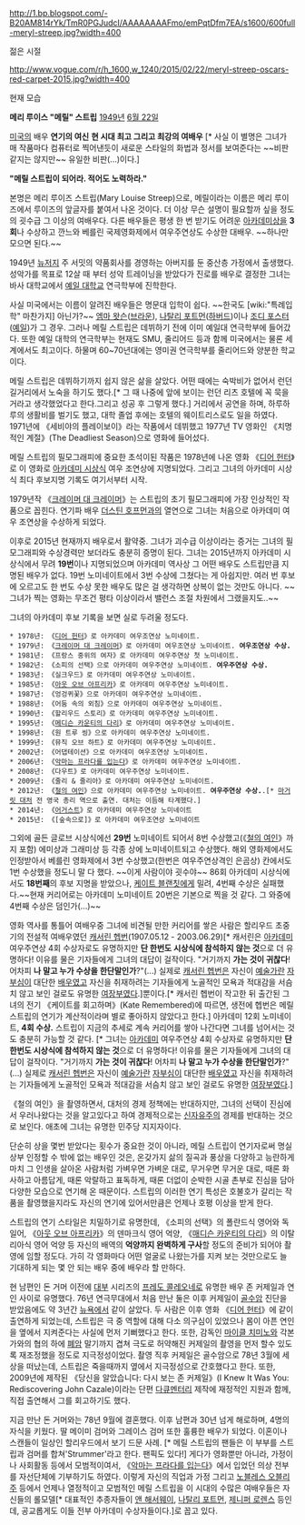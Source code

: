 http://1.bp.blogspot.com/-B20AM814rYk/TmR0PGJudcI/AAAAAAAAFmo/emPqtDfm7EA/s1600/600full-meryl-streep.jpg?width=400

젊은 시절

http://www.vogue.com/r/h_1600,w_1240/2015/02/22/meryl-streep-oscars-red-carpet-2015.jpg?width=400

현재 모습 

'''{{{+1 Mary Louise "Meryl" Streep}}}'''
''' 메리 루이스 "메릴" 스트립'''
[[1949년]] [[6월 22일]] 

[[미국]]의 배우
'''연기의 여신'''
'''현 시대 최고 그리고 최강의 여배우''' 
'''{{{+1 Acting machine}}}'''[* 사실 이 별명은 그녀가 매 작품마다 컴퓨터로 찍어낸듯이 새로운 스타일의 화법과 정서를 보여준다는 ~~비판 같지는 않지만~~ 유일한 비판(...)이다.]

'''"메릴 스트립이 되어라. 적어도 노력하라."'''


본명은 메리 루이즈 스트립(Mary Louise Streep)으로, 메릴이라는 이름은 메리 루이즈에서 루이즈의 앞글자를 붙여서 나온 것이다. 더 이상 무슨 설명이 필요할까 싶을 정도의 굇수급 그 이상의 여배우다. 다른 배우들은 평생 한 번 받기도 어려운 [[아카데미상]]을 '''3회'''나 수상하고 깐느와 베를린 국제영화제에서 여우주연상도 수상한 대배우. ~~하나만 모으면 된다.~~

1949년 [[뉴저지]] 주 서밋의 약품회사를 경영하는 아버지를 둔 중산층 가정에서 출생했다. 성악가를 목표로 12살 때 부터 성악 트레이닝을 받았다가 진로를 배우로 결정한 그녀는 바사 대학교에서 [[예일 대학교]] 연극학부에 진학한다.

사실 미국에서는 이름이 알려진 배우들은 명문대 입학이 쉽다. ~~한국도 [wiki:"특례입학" 마찬가지] 아닌가?~~ [[엠마 왓슨]]([[브라운 대학교|브라운]]), [[나탈리 포트먼]]([[하버드]])이나 [[조디 포스터]]([[예일 대학교|예일]])가 그 경우. 그러나 메릴 스트립은 데뷔하기 전에 이미 예일대 연극학부에 들어갔다. 또한 예일 대학의 연극학부는 현재도 SMU, 줄리어드 등과 함께 미국에서는 물론 세계에서도 최고이다. 하물며 60~70년대에는 영미권 연극학부를 줄리어드와 양분한 학교이다.

메릴 스트립은 데뷔하기까지 쉽지 않은 삶을 살았다. 어떤 때에는 숙박비가 없어서 런던 길거리에서 노숙을 하기도 했다.[* 그 때 나중에 앞에 보이는 런던 리츠 호텔에 꼭 묵을거라고 생각했었다고 한다.그리고 성공 후 그렇게 했다.] 거리에서 공연을 하며, 하루하루의 생활비를 벌기도 했고, 대학 졸업 후에는 호텔의 웨이트리스로도 일을 하였다. 1971년에 《세비야의 플레이보이》라는 작품에서 데뷔했고 1977년 TV 영화인 《치명적인 계절》(The Deadliest Season)으로 영화에 들어섰다.

메릴 스트립의 필모그래피에 중요한 초석이된 작품은 1978년에 나온 영화 《[[디어 헌터]]》로 이 영화로 [[아카데미 시상식]] 여우 조연상에 지명되었다. 그리고 그녀의 아카데미 시상식 최다 후보지명 기록도 여기서부터 시작.

1979년작 《[[크레이머 대 크레이머]]》는 스트립의 초기 필모그래피에 가장 인상적인 작품으로 꼽힌다. 연기파 배우 [[더스틴 호프먼]]과의 열연으로 그녀는 처음으로 아카데미 여우 조연상을 수상하게 되었다.

이후로 2015년 현재까지 배우로서 활약중. 그녀가 괴수급 이상이라는 증거는 그녀의 필모그래피와 수상경력만 보더라도 충분히 증명이 된다. 그녀는 2015년까지 아카데미 시상식에서 무려 '''19번'''이나 지명되었으며 아카데미 역사상 그 어떤 배우도 스트립만큼 지명된 배우가 없다. 19번 노미네이트에서 3번 수상에 그쳤다는 게 아쉽지만. 여러 번 후보에 오르고도 한 번도 수상 못한 배우도 많은 걸 생각하면 상복이 없는 것만도 아니다. ~~그녀가 찍는 영화는 무조건 평타 이상이라서 밸런스 조절 차원에서 그랬을지도..~~

그녀의 아카데미 후보 기록을 보면 실로 두려울 정도다.

 * 1978년: 《[[디어 헌터]]》로 아카데미 여우조연상 노미네이트.
 * 1979년: 《[[크레이머 대 크레이머]]》로 아카데미 여우조연상 노미네이트. '''여우조연상 수상.'''
 * 1981년: 《프랑스 중위의 여자》로 아카데미 여우주연상 첫 노미네이트.
 * 1982년: 《소피의 선택》으로 아카데미 여우주연상 노미네이트. '''여우주연상 수상.'''
 * 1983년: 《실크우드》로 아카데미 여우주연상 노미네이트.
 * 1985년: 《[[아웃 오브 아프리카]]》로 아카데미 여우주연상 노미네이트.
 * 1987년: 《엉겅퀴꽃》으로 아카데미 여우주연상 노미네이트.
 * 1988년: 《어둠 속의 외침》으로 아카데미 여우주연상 노미네이트.
 * 1990년: 《할리우드 스토리》로 아카데미 여우주연상 노미네이트.
 * 1995년: 《[[메디슨 카운티의 다리]]》로 아카데미 여우주연상 노미네이트.
 * 1998년: 《원 트루 씽》으로 아카데미 여우주연상 노미네이트.
 * 1999년: 《뮤직 오브 하트》로 아카데미 여우주연상 노미네이트.
 * 2002년: 《어댑테이션》으로 아카데미 여우조연상 노미네이트.
 * 2006년: 《[[악마는 프라다를 입는다]]》로 아카데미 여우주연상 노미네이트.
 * 2008년: 《다우트》로 아카데미 여우주연상 노미네이트.
 * 2009년: 《줄리 & 줄리아》로 아카데미 여우주연상 노미네이트.
 * 2012년: 《[[철의 여인]]》으로 아카데미 여우주연상 노미네이트. '''여우주연상 수상.'''.[* [[마거릿 대처]] 전 영국 총리 역으로 출연. 대처는 이듬해 타계했다.]
 * 2014년: 《[[어거스트]]》로 아카데미 여우주연상 노미네이트
 * 2015년: 《[숲속으로]》로 아카데미 여우조연상 노미네이트

그외에 골든 글로브 시상식에선 '''29번''' 노미네이트 되어서 8번 수상했고(《[[철의 여인]]》까지 포함) 에미상과 그래미상 등 각종 상에 노미네이트되고 수상했다. 해외 영화제에서도 인정받아서 베를린 영화제에서 3번 수상했고(한번은 여우주연상격인 은곰상) 칸에서도 1번 수상했을 정도니 말 다 했다. ~~이게 사람이야 굇수야~~ 86회 아카데미 시상식에서도 '''18번째'''의 후보 지명을 받았으나, [[케이트 블랜칫]]에게 밀려, 4번째 수상은 실패했다.~~현재 커리어로는 아카데미 노미네이트 20번은 기본으로 찍을 것 같다. 그 와중에 4번째 수상은 덤인가(...)~~

영화 역사를 통틀어 여배우중 그녀에 비견될 만한 커리어를 쌓은 사람은 할리우드 초중기의 전설적 여배우였던 [[캐서린 헵번]](1907.05.12 - 2003.06.29)[* 캐서린은 [[아카데미 시상식|아카데미]] 여우주연상 4회 수상자로도 유명하지만 '''단 한번도 시상식에 참석하지 않는 것'''으로 더 유명하다! 이유를 물은 기자들에게 그녀의 대답이 걸작이다. "거기까지 '''가는 것이 귀찮다'''! 어차피 '''나 말고 누가 수상을 한단말인가'''?"(...) 실제로 [[캐서린 헵번]]은 자신이 [[예술가]]란 [[자부심]]이 대단한 [[배우]]였고 자신을 취재하려는 기자들에게 노골적인 모욕과 적대감을 서슴치 않고 보인 걸로도 유명한 [[여장부]]였다.]뿐이다.[* 캐서린 헵번이 작고한 뒤 출간된 그녀의 전기 《케이트를 회고하며》(Kate Remembered)에 따르면, 생전에 헵번은 메릴 스트립의 연기가 계산적이라며 별로 좋아하지 않았다고 한다.] 아카데미 12회 노미네이트, '''4회 수상.''' 스트립이 지금의 추세로 계속 커리어를 쌓아 나간다면 그녀를 넘어서는 것도 충분히 가능할 것 같다. [* 그녀는 [[아카데미 시상식|아카데미]] 여우주연상 4회 수상자로 유명하지만 '''단 한번도 시상식에 참석하지 않는 것'''으로 더 유명하다! 이유를 물은 기자들에게 그녀의 대답이 걸작이다. "거기까지 '''가는 것이 귀찮다'''! 어차피 '''나 말고 누가 수상을 한단말인가'''?"(...) 실제로 [[캐서린 헵번]]은 자신이 [[예술가]]란 [[자부심]]이 대단한 [[배우]]였고 자신을 취재하려는 기자들에게 노골적인 모욕과 적대감을 서슴치 않고 보인 걸로도 유명한 [[여장부]]였다.]      

《철의 여인》을 촬영하면서, 대처의 경제 정책에는 반대하지만, 그녀의 선택이 진심에서 우러나왔다는 것을 알고있다고 하여 경제적으로는 [[신자유주의]] 경제를 반대하는 것으로 보인다. 애초에 그녀는 유명한 민주당 지지자이다.

단순히 상을 몇번 받았다는 횟수가 중요한 것이 아니라, 메릴 스트립이 연기자로써 명실상부 인정할 수 밖에 없는 배우인 것은, 온갖가지 삶의 질곡과 풍상을 다양하고 능란하게 마치 그 인생을 살아온 사람처럼 가벼우면 가벼운 대로, 무거우면 무거운 대로, 때론 화사하고 아름답게, 때론 악랄하고 표독하게, 때론 더없이 순박한 시골 촌부로 진심을 담아 다양한 모습으로 연기해 온 때문이다. 스트립의 이러한 연기 특성은 호불호가 갈리는 작품을 촬영했을지라도 자신의 연기에 있어서만큼은 언제나 호평 이상을 받게 한다. 

스트립의 연기 스타일은 치밀하기로 유명한데, 《소피의 선택》의 폴란드식 영어와 독일어, 《[[아웃 오브 아프리카]]》의 덴마크식 영어 억양, 《[[매디슨 카운티의 다리]]》의 이탈리아식 영어 억양 등 자신의 배역의 '''억양까지 완벽하게 구사'''할 정도의 준비가 되어야 촬영에 임할 정도다. 가히 각 영화마다 어떤 얼굴로 나왔는가를 지켜 보는 것만으로도 늘 기대하게 되는 몇 안 되는 배우 중에 배우라 할 만하다. 

현 남편인 돈 거머 이전에 [[대부]] 시리즈의 [[프레도 콜레오네]]로 유명한 배우 존 커제일과 연인 사이로 유명했다. 76년 연극무대에서 처음 만난 둘은 이후 커제일이 [[골수암]] 진단을 받았음에도 약 3년간 [[뉴욕]]에서 같이 살았다. 두 사람은 이후 영화 《[[디어 헌터]]》에 같이 출연하게 되었는데, 스트립은 극 중 역할에 대해 다소 의구심이 있었으나 몸이 아픈 연인을 옆에서 지켜준다는 사실에 먼저 기뻐했다고 한다. 또한, 감독인 [[마이클 치미노]]와 각본가와의 협의 하에 [[폐암]] 말기까지 겹쳐 극도로 허약해진 커제일의 촬영을 먼저 할수 있도록 재조정했을 정도로 지극정성이었다. 촬영 직후 커제일은 골수암으로 78년 3월에 세상을 떠났는데, 스트립은 죽을때까지 옆에서 지극정성으로 간호했다고 한다. 또한, 2009년에 제작된 《당신을 알았습니다: 다시 보는 존 커제일》(I Knew It Was You: Rediscovering John Cazale)이라는 단편 [[다큐멘터리]] 제작에 재정적인 지원과 함께, 직접 출연해서 그를 회고하기도 했다.

지금 만난 돈 거머와는 78년 9월에 결혼했다. 이후 남편과 30년 넘게 해로하며, 4명의 자식을 키웠다. 딸 메이미 검머와 그레이스 검머 또한 훌륭한 배우가 되었다. 이혼이나 스캔들이 일상인 할리우드에서 보기 드문 사례. [* 메릴 스트립의 팬들은 이 부부를 스트립과 검머를 합쳐'Strummer'라고 한다. 팬픽도 있다!] 게다가 영화뿐만 아니라, 가정이나 사회활동 등에서 모범적이여서, 《[[악마는 프라다를 입는다]]》에서 입었던 의상 전부를 자선단체에 기부하기도 하였다. 이렇게 자신의 직업과 가정 그리고 [[노블레스 오블리주]] 등에서 언제나 열정적이고 모범적인 메릴 스트립을 이 시대의 수많은 여배우들은 자신들의 롤모델[* 대표적인 추종자들이 [[앤 해서웨이]], [[나탈리 포트먼]], [[제니퍼 로렌스]] 등인데, 공교롭게도 이들 전부 아카데미 수상자들이다.]로 꼽고 있다.
